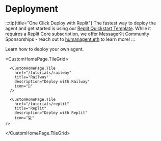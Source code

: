 
# Deployment

:::tip{title="One Click Deploy with Replit"}
The fastest way to deploy the agent and get started is using our [Replit Quickstart Template](https://replit.com/@raihankhan-rk/MessageKit-Quickstart-Template). While it requires a Replit Core subscription, we offer MessageKit Community Sponsorships - reach out to [humanagent.eth](https://converse.xyz/humanagent.eth) to learn more!
:::

Learn how to deploy your own agent.

  <CustomHomePage.TileGrid>

      <CustomHomePage.Tile
        href="/tutorials/railway"
        title="Railway"
        description="Deploy with Railway"
        icon="🚢"
      />

      <CustomHomePage.Tile
        href="/tutorials/replit"
        title="Replit"
        description="Deploy with Replit"
        icon="💻"
    />

  </CustomHomePage.TileGrid>
